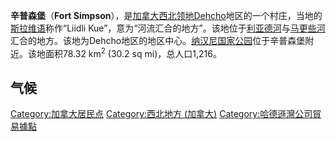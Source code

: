 '''辛普森堡'''（'''Fort Simpson'''），是[[加拿大|加拿大]][[西北领地|西北领地]]Dehcho地区的一个村庄，当地的[[斯拉维语|斯拉维语]]称作“Liidli Kue”，意为“河流汇合的地方”。该地位于[[利亚德河|利亚德河]]与[[马更些河|马更些河]]汇合的地方。该地为Dehcho地区的地区中心。[[纳汉尼国家公园|纳汉尼国家公园]]位于辛普森堡附近。该地面积78.32 km<sup>2</sup> (30.2 sq mi)，总人口1,216。

==气候==
<!--Infobox begins-->{{Infobox Weather
|metric_first= Yes
|single_line= Yes
|location = Fort Simpson
|Jan_Hi_°C = -20.8 |Jan_REC_Hi_°C = 13.2
|Feb_Hi_°C = -15.6 |Feb_REC_Hi_°C = 14.4
|Mar_Hi_°C = -6.3 |Mar_REC_Hi_°C = 17.1
|Apr_Hi_°C = 5.9 |Apr_REC_Hi_°C = 25.5
|May_Hi_°C = 15.5 |May_REC_Hi_°C = 32.8
|Jun_Hi_°C = 21.7 |Jun_REC_Hi_°C = 33.9
|Jul_Hi_°C = 23.6  |Jul_REC_Hi_°C = 36.6
|Aug_Hi_°C = 21.1 |Aug_REC_Hi_°C = 35.4
|Sep_Hi_°C = 13.8  |Sep_REC_Hi_°C = 30
|Oct_Hi_°C = 1.7  |Oct_REC_Hi_°C = 21.9
|Nov_Hi_°C = -12  |Nov_REC_Hi_°C = 12.2
|Dec_Hi_°C = -19.1 |Dec_REC_Hi_°C = 14.5
|Year_Hi_°C = 2.5 |Year_REC_Hi_°C = 36.6
|Jan_Lo_°C = -29.9 |Jan_REC_Lo_°C = -50		
|Feb_Lo_°C = -26.6 |Feb_REC_Lo_°C = -53.3
|Mar_Lo_°C = -20.1 |Mar_REC_Lo_°C = -42.2
|Apr_Lo_°C = -6.9 |Apr_REC_Lo_°C = -38.3
|May_Lo_°C = 2.5 |May_REC_Lo_°C = -15.2
|Jun_Lo_°C = 8.6   |Jun_REC_Lo_°C = -2.2
|Jul_Lo_°C = 10.7  |Jul_REC_Lo_°C = -1.1
|Aug_Lo_°C = 8.2  |Aug_REC_Lo_°C = -3.7
|Sep_Lo_°C = 2.2  |Sep_REC_Lo_°C = -20.6
|Oct_Lo_°C = -6.3  |Oct_REC_Lo_°C = -27.7
|Nov_Lo_°C = -20.3 |Nov_REC_Lo_°C = -41.7
|Dec_Lo_°C = -27.9 |Dec_REC_Lo_°C = -50.6
|Year_Lo_°C = -8.8 |Year_REC_Lo_°C = -53.3
|Jan_Precip_mm = 18.5
|Feb_Precip_mm = 17.5
|Mar_Precip_mm = 15.9
|Apr_Precip_mm = 16
|May_Precip_mm = 28.2
|Jun_Precip_mm = 47.8
|Jul_Precip_mm = 59.2
|Aug_Precip_mm = 57.2
|Sep_Precip_mm = 28.6
|Oct_Precip_mm = 38.9
|Nov_Precip_mm = 22.7
|Dec_Precip_mm = 18.6
|Year_Precip_mm = 369
|source=[[Environment_Canada|Environment Canada]]
|accessdate=March 2009
}}<!--Infobox ends-->

{{DEFAULTSORT:Fort Simpson}}
[[Category:加拿大居民点|Category:加拿大居民点]]
[[Category:西北地方_(加拿大)|Category:西北地方 (加拿大)]]
[[Category:哈德遜灣公司貿易據點|Category:哈德遜灣公司貿易據點]]